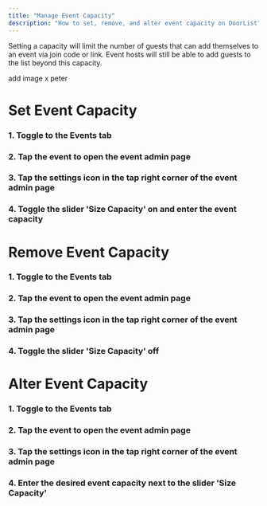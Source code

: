 ```yaml
--- 
title: "Manage Event Capacity"
description: "How to set, remove, and alter event capacity on DoorList"
---
```

Setting a capacity will limit the number of guests that can add themselves to an event via join code or link. Event hosts will still be able to add guests to the list beyond this capacity.

add image x peter
# Set Event Capacity
### 1. Toggle to the Events tab 
### 2. Tap the event to open the event admin page
### 3. Tap the settings icon in the tap right corner of the event admin page
### 4. Toggle the slider 'Size Capacity' on and enter the event capacity

#
# Remove Event Capacity
### 1. Toggle to the Events tab 
### 2. Tap the event to open the event admin page
### 3. Tap the settings icon in the tap right corner of the event admin page
### 4. Toggle the slider 'Size Capacity' off

#
# Alter Event Capacity
### 1. Toggle to the Events tab 
### 2. Tap the event to open the event admin page
### 3. Tap the settings icon in the tap right corner of the event admin page
### 4. Enter the desired event capacity next to the slider 'Size Capacity'